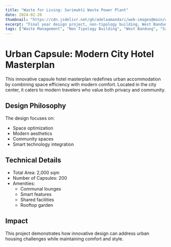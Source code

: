```yaml
---
title: "Waste for Living: Sarimukti Waste Power Plant"
date: 2024-02-20
thumbnail: "https://cdn.jsdelivr.net/gh/adelaamandari/web-images@main/waste-for-living.png"
excerpt: "Final year design project, non-tipology building, West Bandung Regency, West Java, Indonesia."
tags: ["Waste Management", "Non Tipology Building", "West Bandung", "Sarimukti"]
---
```


# Urban Capsule: Modern City Hotel Masterplan

This innovative capsule hotel masterplan redefines urban accommodation by combining space efficiency with modern comfort. Located in the city center, it caters to modern travelers who value both privacy and community.

## Design Philosophy

The design focuses on:
- Space optimization
- Modern aesthetics
- Community spaces
- Smart technology integration

## Technical Details

- Total Area: 2,000 sqm
- Number of Capsules: 200
- Amenities:
  - Communal lounges
  - Smart features
  - Shared facilities
  - Rooftop garden

## Impact

This project demonstrates how innovative design can address urban housing challenges while maintaining comfort and style.